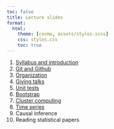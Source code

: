 ```yaml
---
toc: false
title: Lecture slides
format: 
  html:
    theme: [cosmo, assets/styles.scss]
    css: styles.css
    toc: true
---
```


1. [Syllabus and introduction](slides/syllabus.qmd)
1. [Git and Github](slides/git.qmd)
1. [Organization](slides/organization.qmd)
1. [Giving talks](slides/presentations.qmd)
1. [Unit tests](slides/unit-tests.qmd)
1. [Bootstrap](slides/bootstrap.qmd)
1. [Cluster computing](slides/cluster-computing.qmd)
1. [Time series](slides/time-series.qmd)
1. Causal inference
1. Reading statistical papers
<!--1. [ASDa presentation](slides/asda-slides.pdf)-->
<!--1. [Jens's presentation](https://mountainmath.ca/stat_550)-->
